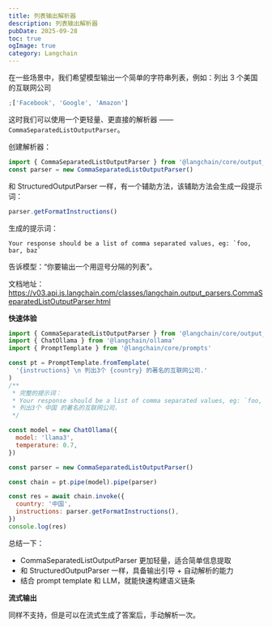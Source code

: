 ```yaml
---
title: 列表输出解析器
description: 列表输出解析器
pubDate: 2025-09-28
toc: true
ogImage: true
category: Langchain
---
```


在一些场景中，我们希望模型输出一个简单的字符串列表，例如：列出 3 个美国的互联网公司

```js
;['Facebook', 'Google', 'Amazon']
```

这时我们可以使用一个更轻量、更直接的解析器 —— `CommaSeparatedListOutputParser`。

创建解析器：

```js
import { CommaSeparatedListOutputParser } from '@langchain/core/output_parsers'
const parser = new CommaSeparatedListOutputParser()
```

和 StructuredOutputParser 一样，有一个辅助方法，该辅助方法会生成一段提示词：

```js
parser.getFormatInstructions()
```

生成的提示词：

```
Your response should be a list of comma separated values, eg: `foo, bar, baz`
```

告诉模型：“你要输出一个用逗号分隔的列表”。

文档地址：https://v03.api.js.langchain.com/classes/langchain.output_parsers.CommaSeparatedListOutputParser.html

**快速体验**

```js
import { CommaSeparatedListOutputParser } from '@langchain/core/output_parsers'
import { ChatOllama } from '@langchain/ollama'
import { PromptTemplate } from '@langchain/core/prompts'

const pt = PromptTemplate.fromTemplate(
  '{instructions} \n 列出3个 {country} 的著名的互联网公司.'
)
/**
 * 完整的提示词：
 * Your response should be a list of comma separated values, eg: `foo, bar, baz`
 * 列出3个 中国 的著名的互联网公司.
 */

const model = new ChatOllama({
  model: 'llama3',
  temperature: 0.7,
})

const parser = new CommaSeparatedListOutputParser()

const chain = pt.pipe(model).pipe(parser)

const res = await chain.invoke({
  country: '中国',
  instructions: parser.getFormatInstructions(),
})
console.log(res)
```

总结一下：

- CommaSeparatedListOutputParser 更加轻量，适合简单信息提取
- 和 StructuredOutputParser 一样，具备输出引导 + 自动解析的能力
- 结合 prompt template 和 LLM，就能快速构建语义链条

**流式输出**

同样不支持，但是可以在流式生成了答案后，手动解析一次。
